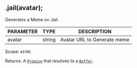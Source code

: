 ## .jail(avatar);
Generates a Meme on Jail.

| PARAMETER   | TYPE   | DESCRIPTION                                    |
| ----------- | ------ | ---------------------------------------------- |
| avatar      | string | Avatar URL to Generate meme                    |

Scope: `ASYNC`

Returns: A [`Promise`](https://developer.mozilla.org/en-US/docs/Web/JavaScript/Reference/Global_Objects/Promise) that resolves to a [`Buffer`](https://nodejs.org/dist/latest/docs/api/buffer.html#buffer_class_buffer).
